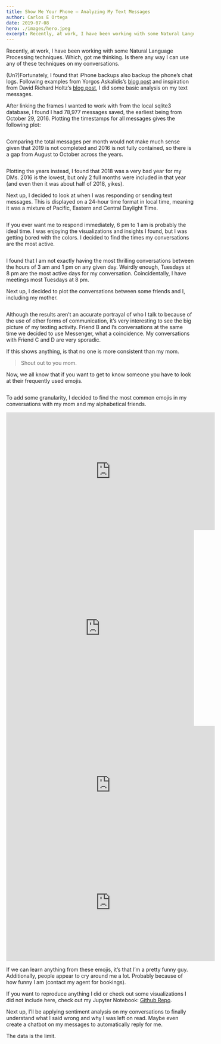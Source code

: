 ```yaml
---
title: Show Me Your Phone — Analyzing My Text Messages
author: Carlos E Ortega
date: 2019-07-08
hero: ./images/hero.jpeg
excerpt: Recently, at work, I have been working with some Natural Language Processing techniques. Which, got me thinking. Is there any way I can use any of these techniques on my conversations.
---
```

Recently, at work, I have been working with some Natural Language Processing techniques. Which, got me thinking. Is there any way I can use any of these techniques on my conversations.

(Un?)Fortunately, I found that iPhone backups also backup the phone’s chat logs. Following examples from Yorgos Askalidis’s [blog post](https://towardsdatascience.com/heres-how-you-can-access-your-entire-imessage-history-on-your-mac-f8878276c6e9) and inspiration from David Richard Holtz’s [blog post](https://towardsdatascience.com/what-your-imessage-data-says-about-you-daa186db16d), I did some basic analysis on my text messages.

After linking the frames I wanted to work with from the local sqlite3 database, I found I had 78,977 messages saved, the earliest being from October 29, 2016. Plotting the timestamps for all messages gives the following plot:

<div className="Image__Small">
  <img
    src="./images/all_texts.png"
    title=""
    alt=""
  />
</div>

Comparing the total messages per month would not make much sense given that 2019 is not completed and 2016 is not fully contained, so there is a gap from August to October across the years.

<div className="Image__Small">
  <img
    src="./images/years.png"
    title=""
    alt=""
  />
</div>

Plotting the years instead, I found that 2018 was a very bad year for my DMs. 2016 is the lowest, but only 2 full months were included in that year (and even then it was about half of 2018, yikes).

Next up, I decided to look at when I was responding or sending text messages. This is displayed on a 24-hour time format in local time, meaning it was a mixture of Pacific, Eastern and Central Daylight Time.

<div className="Image__Small">
  <img
    src="./images/time_of_day.png"
    title=""
    alt=""
  />
</div>

If you ever want me to respond immediately, 6 pm to 1 am is probably the ideal time. I was enjoying the visualizations and insights I found, but I was getting bored with the colors. I decided to find the times my conversations are the most active.

<div className="Image__Small">
  <img
    src="./images/time_heatmap.png"
    title=""
    alt=""
  />
</div>

I found that I am not exactly having the most thrilling conversations between the hours of 3 am and 1 pm on any given day. Weirdly enough, Tuesdays at 8 pm are the most active days for my conversation. Coincidentally, I have meetings most Tuesdays at 8 pm.

Next up, I decided to plot the conversations between some friends and I, including my mother.

<div className="Image__Small">
  <img
    src="./images/people_comparison.png"
    title=""
    alt=""
  />
</div>

Although the results aren’t an accurate portrayal of who I talk to because of the use of other forms of communication, it’s very interesting to see the big picture of my texting activity. Friend B and I’s conversations at the same time we decided to use Messenger, what a coincidence. My conversations with Friend C and D are very sporadic.

If this shows anything, is that no one is more consistent than my mom.

> Shout out to you mom.

Now, we all know that if you want to get to know someone you have to look at their frequently used emojis.

<div className="Image__Small">
  <img
    src="./images/emojis_sent_and_received.png"
    title=""
    alt=""
  />
</div>

To add some granularity, I decided to find the most common emojis in my conversations with my mom and my alphabetical friends.

<div className="Image__Small">
  <img
    src="./images/all_emojis_convos.png"
    title=""
    alt=""
  />
</div>

<iframe width="560" height="315" src="https://www.youtube.com/embed/moTlZBY66Ng" frameborder="0" allow="accelerometer; autoplay; encrypted-media; gyroscope; picture-in-picture" allowfullscreen></iframe>

<iframe id="igraph" scrolling="no" style="border:none;" seamless="seamless" src="http://carlos.soy/sotu_lengths_plotly/" height="525" width="100%"></iframe>

<iframe width="560" height="315" src="http://carlos.soy/sotu_lengths_plotly/" frameborder="0" allow="accelerometer; autoplay; encrypted-media; gyroscope; picture-in-picture" allowfullscreen></iframe>

<iframe width="560" height="315" src="http://carlos.soy/sotu_lengths_plotly/" frameborder="0"></iframe>



If we can learn anything from these emojis, it’s that I’m a pretty funny guy. Additionally, people appear to cry around me a lot. Probably because of how funny I am (contact my agent for bookings).

If you want to reproduce anything I did or check out some visualizations I did not include here, check out my Jupyter Notebook: [Github Repo](https://github.com/SoyCarloss/iMessage-Analysis).

Next up, I’ll be applying sentiment analysis on my conversations to finally understand what I said wrong and why I was left on read. Maybe even create a chatbot on my messages to automatically reply for me.

The data is the limit.